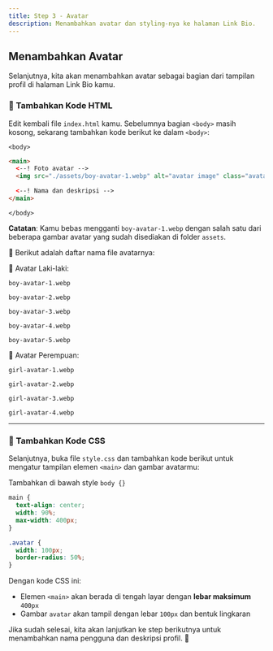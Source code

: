 ```yaml
---
title: Step 3 - Avatar
description: Menambahkan avatar dan styling-nya ke halaman Link Bio.
---
```


## Menambahkan Avatar

Selanjutnya, kita akan menambahkan avatar sebagai bagian dari tampilan profil di halaman Link Bio kamu.

### 🔧 Tambahkan Kode HTML

Edit kembali file `index.html` kamu. Sebelumnya bagian `<body>` masih kosong, sekarang tambahkan kode berikut ke dalam `<body>`:

`<body>`

```html
<main>
  <--! Foto avatar -->
  <img src="./assets/boy-avatar-1.webp" alt="avatar image" class="avatar" />

  <--! Nama dan deskripsi -->
</main>
```

`</body>`

**Catatan**: Kamu bebas mengganti `boy-avatar-1.webp` dengan salah satu dari beberapa gambar avatar yang sudah disediakan di folder `assets`.

📁 Berikut adalah daftar nama file avatarnya:

👦 Avatar Laki-laki:
```
boy-avatar-1.webp
```
```
boy-avatar-2.webp
```
```
boy-avatar-3.webp
```
```
boy-avatar-4.webp
```
```
boy-avatar-5.webp
```

👧 Avatar Perempuan:
```
girl-avatar-1.webp
```
```
girl-avatar-2.webp
```
```
girl-avatar-3.webp
```
```
girl-avatar-4.webp
```
---

### 🎨 Tambahkan Kode CSS

Selanjutnya, buka file `style.css` dan tambahkan kode berikut untuk mengatur tampilan elemen `<main>` dan gambar avatarmu:

Tambahkan di bawah style `body {}`

```css
main {
  text-align: center;
  width: 90%;
  max-width: 400px;
}

.avatar {
  width: 100px;
  border-radius: 50%;
}
```

Dengan kode CSS ini:

- Elemen `<main>` akan berada di tengah layar dengan **lebar maksimum** `400px`
- Gambar `avatar` akan tampil dengan lebar `100px` dan bentuk lingkaran

Jika sudah selesai, kita akan lanjutkan ke step berikutnya untuk menambahkan nama pengguna dan deskripsi profil. 🚀
